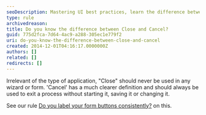 ```yaml
---
seoDescription: Mastering UI best practices, learn the difference between "Close" and "Cancel" buttons to ensure seamless user experience.
type: rule
archivedreason:
title: Do you know the difference between Close and Cancel?
guid: 775d2fca-7d64-4ac9-a288-305ec1e779f2
uri: do-you-know-the-difference-between-close-and-cancel
created: 2014-12-01T04:16:17.0000000Z
authors: []
related: []
redirects: []
---
```


Irrelevant of the type of application, "Close" should never be used in any wizard or form. 'Cancel' has a much clearer definition and should always be used to exit a process without starting it, saving it or changing it.

See our rule [Do you label your form buttons consistently?](/do-you-label-your-form-buttons-consistently) on this.
